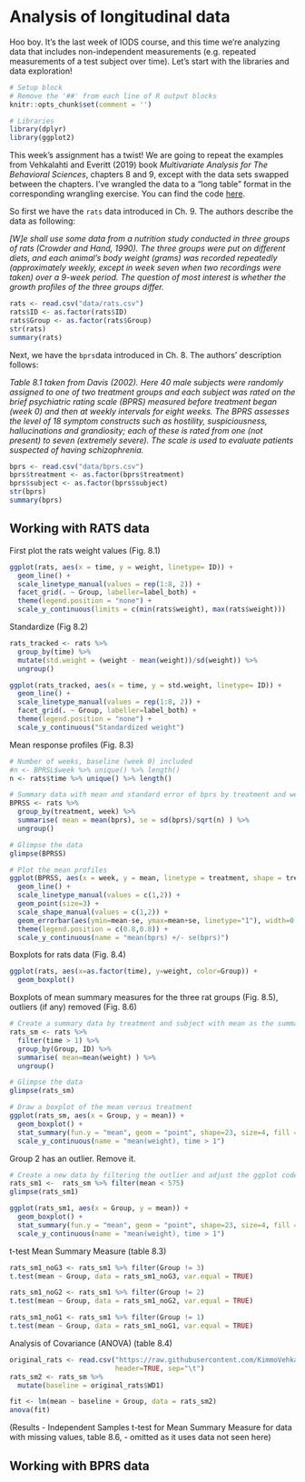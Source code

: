 # Analysis of longitudinal data
Hoo boy. It's the last week of IODS course, and this time we're analyzing data
that includes non-independent measurements (e.g. repeated measurements of
a test subject over time). Let's start with the libraries and data exploration!
```r
# Setup block
# Remove the '##' from each line of R output blocks
knitr::opts_chunk$set(comment = '')

# Libraries
library(dplyr)
library(ggplot2)
```

This week's assignment has a twist! We are going to repeat the examples from 
Vehkalahti and Everitt (2019) book *Multivariate Analysis for The Behavioral Sciences*, 
chapters 8 and 9, except with the data sets swapped between the chapters. I've 
wrangled the data to a "long table" format in the corresponding wrangling exercise.
You can find the code [here](https://github.com/pkars/IODS-project/blob/master/data/meet_and_repeat.R).

So first we have the `rats` data introduced in Ch. 9. The authors describe the data as following:

*[W]e shall use some data from a nutrition study conducted in three groups of rats (Crowder and Hand, 1990). The three groups were put on different diets, and each animal’s body weight (grams) was recorded repeatedly (approximately weekly, except in week seven when two recordings were taken) over a 9-week period. The question of most interest is whether the growth profiles of the three groups differ.*

```r
rats <- read.csv("data/rats.csv")
rats$ID <- as.factor(rats$ID)
rats$Group <- as.factor(rats$Group)
str(rats)
summary(rats)
```

Next, we have the `bprs`data introduced in Ch. 8. The authors' description follows:

*Table 8.1 taken from Davis (2002). Here 40 male subjects were randomly assigned to one of two treatment groups and each subject was rated on the brief psychiatric rating scale (BPRS) measured before treatment began (week 0) and then at weekly intervals for eight weeks. The BPRS assesses the level of 18 symptom constructs such as hostility, suspiciousness, hallucinations and grandiosity; each of these is rated from one (not present) to seven (extremely severe). The scale is used to evaluate patients suspected of having schizophrenia.*

```r
bprs <- read.csv("data/bprs.csv")
bprs$treatment <- as.factor(bprs$treatment)
bprs$subject <- as.factor(bprs$subject)
str(bprs)
summary(bprs)
```

## Working with RATS data
First plot the rats weight values (Fig. 8.1)

```r
ggplot(rats, aes(x = time, y = weight, linetype= ID)) +
  geom_line() +
  scale_linetype_manual(values = rep(1:8, 2)) +
  facet_grid(. ~ Group, labeller=label_both) +
  theme(legend.position = "none") +
  scale_y_continuous(limits = c(min(rats$weight), max(rats$weight)))

```

Standardize (Fig 8.2)

```r
rats_tracked <- rats %>% 
  group_by(time) %>%
  mutate(std.weight = (weight - mean(weight))/sd(weight)) %>%
  ungroup()

ggplot(rats_tracked, aes(x = time, y = std.weight, linetype= ID)) +
  geom_line() +
  scale_linetype_manual(values = rep(1:8, 2)) +
  facet_grid(. ~ Group, labeller=label_both) +
  theme(legend.position = "none") +
  scale_y_continuous("Standardized weight")

```

Mean response profiles (Fig. 8.3)
```r
# Number of weeks, baseline (week 0) included
#n <- BPRSL$week %>% unique() %>% length()
n <- rats$time %>% unique() %>% length()

# Summary data with mean and standard error of bprs by treatment and week 
BPRSS <- rats %>%
  group_by(treatment, week) %>%
  summarise( mean = mean(bprs), se = sd(bprs)/sqrt(n) ) %>%
  ungroup()

# Glimpse the data
glimpse(BPRSS)

# Plot the mean profiles
ggplot(BPRSS, aes(x = week, y = mean, linetype = treatment, shape = treatment)) +
  geom_line() +
  scale_linetype_manual(values = c(1,2)) +
  geom_point(size=3) +
  scale_shape_manual(values = c(1,2)) +
  geom_errorbar(aes(ymin=mean-se, ymax=mean+se, linetype="1"), width=0.3) +
  theme(legend.position = c(0.8,0.8)) +
  scale_y_continuous(name = "mean(bprs) +/- se(bprs)")
```

Boxplots for rats data (Fig. 8.4)
```r
ggplot(rats, aes(x=as.factor(time), y=weight, color=Group)) +
  geom_boxplot()
```

Boxplots of mean summary measures for the three rat groups (Fig. 8.5), outliers (if any) removed (Fig. 8.6)
```r
# Create a summary data by treatment and subject with mean as the summary variable (ignoring baseline day 1).
rats_sm <- rats %>%
  filter(time > 1) %>%
  group_by(Group, ID) %>%
  summarise( mean=mean(weight) ) %>%
  ungroup()

# Glimpse the data
glimpse(rats_sm)

# Draw a boxplot of the mean versus treatment
ggplot(rats_sm, aes(x = Group, y = mean)) +
  geom_boxplot() +
  stat_summary(fun.y = "mean", geom = "point", shape=23, size=4, fill = "white") +
  scale_y_continuous(name = "mean(weight), time > 1")
```
Group 2 has an outlier. Remove it.
```r
# Create a new data by filtering the outlier and adjust the ggplot code the draw the plot again with the new data
rats_sm1 <-  rats_sm %>% filter(mean < 575)
glimpse(rats_sm1)

ggplot(rats_sm1, aes(x = Group, y = mean)) +
  geom_boxplot() +
  stat_summary(fun.y = "mean", geom = "point", shape=23, size=4, fill = "white") +
  scale_y_continuous(name = "mean(weight), time > 1")
```

t-test Mean Summary Measure (table 8.3)
```r
rats_sm1_noG3 <- rats_sm1 %>% filter(Group != 3)
t.test(mean ~ Group, data = rats_sm1_noG3, var.equal = TRUE)

rats_sm1_noG2 <- rats_sm1 %>% filter(Group != 2)
t.test(mean ~ Group, data = rats_sm1_noG2, var.equal = TRUE)

rats_sm1_noG1 <- rats_sm1 %>% filter(Group != 1)
t.test(mean ~ Group, data = rats_sm1_noG1, var.equal = TRUE)
```

Analysis of Covariance (ANOVA) (table 8.4)
```r
original_rats <- read.csv("https://raw.githubusercontent.com/KimmoVehkalahti/MABS/master/Examples/data/rats.txt",
                          header=TRUE, sep="\t")
rats_sm2 <- rats_sm %>%
  mutate(baseline = original_rats$WD1)

fit <- lm(mean ~ baseline + Group, data = rats_sm2)
anova(fit)
```

(Results - Independent Samples t-test for Mean Summary Measure for data with missing values, table 8.6, - omitted as it uses data not seen here)

## Working with BPRS data

```r
```

```r
```

```r
```

```r
```

```r
```

```r
```

```r
```

```r
```

